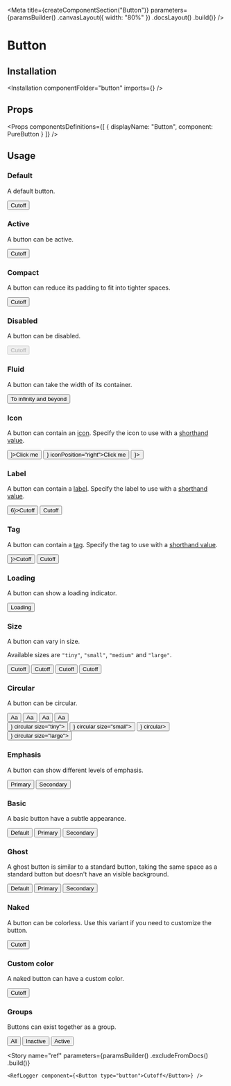 
<Meta
    title={createComponentSection("Button")}
    parameters={paramsBuilder()
        .canvasLayout({ width: "80%" })
        .docsLayout(<ReactComponentsLayout semanticPath="/elements/button" />)
        .build()}
/>

# Button

## Installation

<Installation componentFolder="button" imports={<Imports />} />

## Props

<HocWarning componentName="Button" semanticPath="/elements/button" />

<Props
    componentsDefinitions={[
        { displayName: "Button", component: PureButton }
    ]}
/>

## Usage

### Default

A default button.

<Preview>
    <Story name="default">
        <Button type="button">Cutoff</Button>
    </Story>
</Preview>

### Active

A button can be active.

<Preview>
    <Story name="active">
        <Button type="button" active>Cutoff</Button>
    </Story>
</Preview>

### Compact

A button can reduce its padding to fit into tighter spaces.

<Preview>
    <Story name="compact">
        <Button type="button" compact>Cutoff</Button>
    </Story>
</Preview>

### Disabled

A button can be disabled.

<Preview>
    <Story name="disabled">
        <Button type="button" disabled>Cutoff</Button>
    </Story>
</Preview>

### Fluid

A button can take the width of its container.

<Preview>
    <Story name="fluid">
        <Button type="button" fluid>To infinity and beyond</Button>
    </Story>
</Preview>

### Icon

A button can contain an [icon](?path=/docs/materials-icons--page). Specify the icon to use with a [shorthand value](?path=/docs/getting-started-shorthand-props--page).

<Preview>
    <Story name="icon">
        <div className="flex items-space-between">
            <Button type="button" icon={<SignoutIcon24 />}>Click me</Button>
            <Button type="button" icon={<SignoutIcon24 />} iconPosition="right">Click me</Button>
            <Button type="button" icon={<AddIcon24 />}></Button>
        </div>
    </Story>
</Preview>

### Label

A button can contain a [label](?path=/story/components-label-standard--default-story). Specify the label to use with a [shorthand value](?path=/docs/getting-started-shorthand-props--page).

<Preview>
    <Story name="label">
        <div className="flex items-space-between">
            <Button type="button" label={<Label>6</Label>}>Cutoff</Button>
            <Button type="button" label={{ content: "12", className: "bg-marine-100" }}>Cutoff</Button>
        </div>
    </Story>
</Preview>

### Tag

A button can contain a [tag](?path=/docs/components-label-tag--default-story). Specify the tag to use with a [shorthand value](?path=/docs/getting-started-shorthand-props--page).

<Preview>
    <Story name="tag">
        <div className="flex items-space-between">
            <Button type="button" tag={<Tag className="bg-primary-500" />}>Cutoff</Button>
            <Button type="button" tag={{ className: "bg-sunray-500" }}>Cutoff</Button>
        </div>
    </Story>
</Preview>

### Loading

A button can show a loading indicator.

<Preview>
    <Story name="loading">
        <Button type="button" loading>Loading</Button>
    </Story>
</Preview>

### Size

A button can vary in size.

Available sizes are `"tiny"`, `"small"`, `"medium"` and `"large"`.

<Preview>
    <Story name="size">
        <div className="flex items-end items-space-between">
            <Button type="button" size="tiny">Cutoff</Button>
            <Button type="button" size="small">Cutoff</Button>
            <Button type="button">Cutoff</Button>
            <Button type="button" size="large">Cutoff</Button>
        </div>
    </Story>
</Preview>

### Circular

A button can be circular.

<Preview>
    <Story name="circular">
        <div className="flex">
            <div className="flex items-end items-space-between mr4">
                <Button type="button" circular size="tiny">Aa</Button>
                <Button type="button" circular size="small">Aa</Button>
                <Button type="button" circular>Aa</Button>
                <Button type="button" circular size="large">Aa</Button>
            </div>
            <div className="flex items-end items-space-between">
                <Button type="button" icon={<AddIcon24 />} circular size="tiny"></Button>
                <Button type="button" icon={<AddIcon24 />} circular size="small"></Button>
                <Button type="button" icon={<AddIcon24 />} circular></Button>
                <Button type="button" icon={<AddIcon />} circular size="large"></Button>
            </div>
        </div>
    </Story>
</Preview>

### Emphasis

A button can show different levels of emphasis.

<Preview>
    <Story name="emphasis">
        <div className="flex items-space-between">
            <Button type="button" primary>Primary</Button>
            <Button type="button" secondary>Secondary</Button>
        </div>
    </Story>
</Preview>

### Basic

A basic button have a subtle appearance.

<Preview>
    <Story name="basic">
        <div className="flex items-space-between">
            <Button type="button" basic>Default</Button>
            <Button type="button" basic primary>Primary</Button>
            <Button type="button" basic secondary>Secondary</Button>
        </div>
    </Story>
</Preview>

### Ghost

A ghost button is similar to a standard button, taking the same space as a standard button but doesn't have an visible background.

<Preview>
    <Story name="ghost">
        <div className="flex items-space-between">
            <Button type="button" ghost>Default</Button>
            <Button type="button" ghost primary>Primary</Button>
            <Button type="button" ghost secondary>Secondary</Button>
        </div>
    </Story>
</Preview>

### Naked

A button can be colorless. Use this variant if you need to customize the button.

<Preview>
    <Story name="naked">
        <Button type="button" naked>Cutoff</Button>
    </Story>
</Preview>

### Custom color

A naked button can have a custom color.

<Preview>
    <Story name="custom color">
        <Button
            naked
            style={{
                backgroundColor: "#FFF6E7",
                color: "var(--marine-500)",
                boxShadow: "0px 0px 0px 1px #FEE9C3 inset"
            }}
            type="button"
        >
            Cutoff
        </Button>
    </Story>
</Preview>

<CustomColorHover />

### Groups

Buttons can exist together as a group.

<Preview>
    <Story name="groups">
        <Button.Group basic widths="3">
            <Button type="button">All</Button>
            <Button type="button">Inactive</Button>
            <Button type="button" active>Active</Button>
        </Button.Group>
    </Story>
</Preview>

<Story
    name="ref"
    parameters={paramsBuilder()
        .excludeFromDocs()
        .build()}
>
    <RefLogger component={<Button type="button">Cutoff</Button>} />
</Story>
